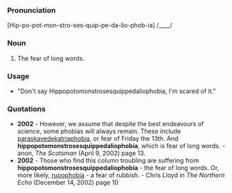 ===Pronunciation===
[Hip-po-pot-mon-stro-ses-quip-pe-da-lio-phob-ia]
/____/
===Noun===
#The fear of long words.
===Usage===
*"Don't say Hippopotomonstrosesquippedaliophobia, I'm scared of it."
===Quotations===
*'''2002''' - However, we assume that despite the best endeavours of science, some phobias will always remain. These include [[paraskavedekatriaphobia]], or fear of Friday the 13th. And '''hippopotomonstrosesquippedaliophobia''', which is fear of long words.  - anon, ''The Scotsman'' (April 9, 2002) page 13.
*'''2002''' - Those who find this column troubling are suffering from '''hippopotomonstrosesquippedaliophobia''' - the fear of long words. Or, more likely, [[rupophobia]] - a fear of rubbish. - Chris Lloyd in ''The Northern Echo'' (December 14, 2002) page 10